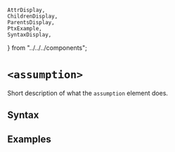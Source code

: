     AttrDisplay,
    ChildrenDisplay,
    ParentsDisplay,
    PtxExample,
    SyntaxDisplay,
} from "../../../components";

# `<assumption>`

Short description of what the `assumption` element does.

## Syntax

<SyntaxDisplay name="assumption" />

## Examples

    